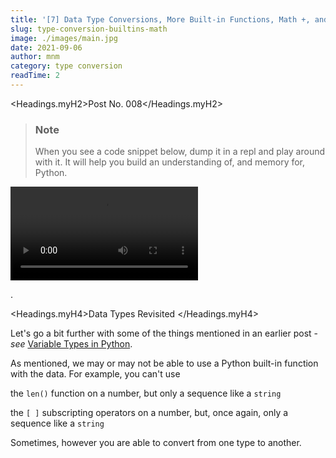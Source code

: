 ```yaml
---
title: '[7] Data Type Conversions, More Built-in Functions, Math +, and Another Project'
slug: type-conversion-builtins-math
image: ./images/main.jpg
date: 2021-09-06
author: mnm
category: type conversion
readTime: 2
---
```



<Headings.myH2>Post No. 008</Headings.myH2>

<blockquote display="info">

<h3>Note</h3>

When you see a code snippet below, dump it in a repl and play around with it.
It will help you build an understanding of, and memory for, Python.

</blockquote>

<Video
  src="https://www.loom.com/embed/3054c971777345a0a0181e3fd1ce6a51"
  title="Diner Calculator Project"
/>

.

<Headings.myH4>Data Types Revisited </Headings.myH4>

Let's go a bit further with some of the things mentioned in an earlier post - _see_ [Variable Types in Python](https://multum-non-multa.github.io/code/2021/08/31/variables-string-methods-functions.html).

As mentioned, we may or may not be able to use a Python built-in function with the data. For example, you can't use

the `len()` function on a number, but only a sequence like a `string`

the `[ ]` subscripting operators on a number, but, once again, only a sequence like a `string`

Sometimes, however you are able to convert from one type to another.
